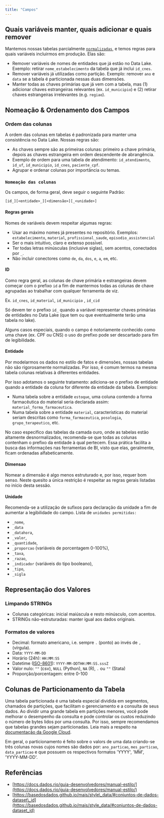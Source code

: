 ```yaml
---
title: "Campos"
---
```




## Quais variáveis manter, quais adicionar e quais remover

Mantemos nossas tabelas parcialmente [`normalizadas`](https://www.guru99.com/database-normalization.html), e temos regras para quais variáveis incluirmos em produção. Elas são:

*   Remover variáveis de nomes de entidades que já estão no Data Lake. Exemplo: retirar `nome_estabelecimento` da tabela que já inclui `id_cnes`.
*   Remover variáveis já utilizadas como partição. Exemplo: remover `ano` e `data` se a tabela é particionada nessas duas dimensões.
*   Manter todas as chaves primárias que já vem com a tabela, mas (1) adicionar chaves estrangeiras relevantes (ex.  `id_municipio`) e (2) retirar chaves estrangeiras irrelevantes (e.g. `regiao`).

##   

## Nomeação & Ordenamento dos Campos

### Ordem das colunas

A ordem das colunas em tabelas é padronizada para manter uma consistência no Data Lake. Nossas regras são:

*   As chaves sempre são as primeiras colunas: primeiro a chave primária, depois as chaves estrangeira em ordem descendente de abrangência.
*   Exemplo de ordem para uma tabela de atendimento: `id_atendimento`, `id_uf`, `id_municipio`, `id_cnes`, `paciente_cpf`.
*   Agrupar e ordenar colunas por importância ou temas.

  

### `Nomeação das colunas`

Os campos, de forma geral, deve seguir o seguinte Padrão:

  

`[id_][<entidade>_][<dimensão>][_<unidade>]`

####   

#### Regras gerais

Nomes de variáveis devem respeitar algumas regras:

*   Usar ao máximo nomes já presentes no repositório. Exemplos: `estabelecimento`, `material`, `profissional_saude`, `episodio_assistencial`
*   Ser o mais intuitivo, claro e extenso possível.
*   Ter todas letras minúsculas (inclusive siglas), sem acentos, conectados por `_`.
*   Não incluir conectores como `de`, `da`, `dos`, `e`, `a`, `em`, etc.

  

#### ID

Como regra geral, as colunas de chave primária e estrangeiras devem começar com o prefixo `id` a fim de mantermos todas as colunas de chave agrupadas ao trabalhar com qualquer ferramenta de viz.

Ex. `id_cnes`, `id_material`, `id_municipio` , `id_cid`

  

Só devem ter o prefixo `id_` quando a variável representar chaves primárias de entidades no Data Lake (que tem ou que eventualmente terão uma tabela no lake).

  

Alguns casos especiais, quando o campo é notoriamente conhecido como uma chave (ex. CPF ou CNS) o uso do prefixo pode ser descartado para fim de legibilidade.

  

#### Entidade

Por modelarmos os dados no estilo de fatos e dimensões, nossas tabelas não são rigorosamente normalizadas. Por isso, é comum termos na mesma tabela colunas relativas à diferentes entidades.

Por isso adotamos o seguinte tratamento: adiciona-se o prefixo de entidade quando a entidade da coluna for diferente da entidade da tabela. Exemplos:

*   Numa tabela sobre a entidade `estoque`, uma coluna contendo a forma farmacêutica do material seria declarada assim: `material_forma_farmaceutica`.
*   Numa tabela sobre a entidade `material`, características do material seriam descritas como `forma_farmaceutica`, `posologia`, `grupo_terapeutico`, etc.

  

No caso específico das tabelas da camada ouro, onde as tabelas estão altamente desnormalizados, recomenda-se que todas as colunas contenham o prefixo da entidade à qual pertecem. Essa prática facilita a busca das informações nas ferramentas de BI, visto que elas, geralmente, ficam ordenadas alfabeticamente.

  

#### Dimensao

Nomear a dimensão é algo menos estruturado e, por isso, requer bom senso. Neste quesito a única restrição é respeitar as regras gerais listadas no início desta sessão.

  

#### Unidade

Recomenda-se a utilização de sufixos para declaração da unidade a fim de aumentar a legibilidade do campo. Lista de `unidades permitidas:`

*   `_nome`,
*   `_data`
*   `_datahora`,
*   `_valor`,
*   `_quantidade`,
*   `_proporcao` (variáveis de porcentagem 0-100%),
*   `_taxa`,
*   `_razao`,
*   `_indicador` (variáveis do tipo booleano),
*   `_tipo`,
*   `_sigla`

  

## Representação dos Valores

### Limpando STRINGs

*   Colunas categóricas: inicial maiúscula e resto minúsculo, com acentos.
*   STRINGs não-estruturadas: manter igual aos dados originais.

### Formatos de valores

*   Decimal: formato americano, i.e. sempre `.` (ponto) ao invés de `,` (vírgula).
*   Data: `YYYY-MM-DD`
*   Horário (24h): `HH:MM:SS`
*   Datetime ([ISO-8601](https://en.wikipedia.org/wiki/ISO_8601)): `YYYY-MM-DDTHH:MM:SS.sssZ`
*   Valor nulo: `""` (csv), `NULL` (Python), `NA` (R), `.` ou `""` (Stata)
*   Proporção/porcentagem: entre 0-100

  

## Colunas de Particionamento da Tabela

Uma tabela particionada é uma tabela especial dividida em segmentos, chamados de partições, que facilitam o gerenciamento e a consulta de seus dados. Ao dividir uma grande tabela em partições menores, você pode melhorar o desempenho da consulta e pode controlar os custos reduzindo o número de bytes lidos por uma consulta. Por isso, sempre recomendamos que tabelas grandes sejam particionadas. Leia mais a respeito na [documentação da Google Cloud](https://cloud.google.com/bigquery/docs/partitioned-tables).

Em geral, o particionamento é feito sobre o valors de uma data criando-se três colunas novas cujos nomes são dados por: `ano_particao`, `mes_particao`, `data_particao` e que possuem os respectivos formatos 'YYYY', 'MM', 'YYYY-MM-DD'.

  

  

## Referências

*   [https://docs.dados.rio/guia-desenvolvedores/manual-estilo/](https://docs.dados.rio/guia-desenvolvedores/manual-estilo/)
*   [https://basedosdados.github.io/mais/style\_data/#conjuntos-de-dados-dataset\_id](https://basedosdados.github.io/mais/style_data/#conjuntos-de-dados-dataset_id)

  
